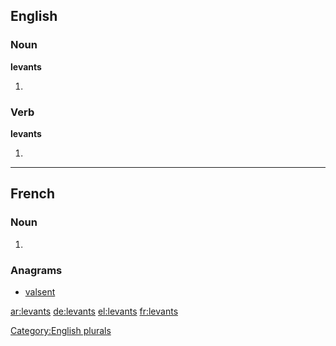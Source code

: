 ==English==

===Noun===
'''levants'''

# {{plural of|levant}}

===Verb===
'''levants'''

# {{third-person singular of|levant}}

[[Category:English plurals]]

----

==French==

===Noun===
{{head|fr|plural}} {{m|p}}

# {{plural of|levant|lang=fr}}

===Anagrams===
* [[valsent#French|valsent]]

[[ar:levants]]
[[de:levants]]
[[el:levants]]
[[fr:levants]]